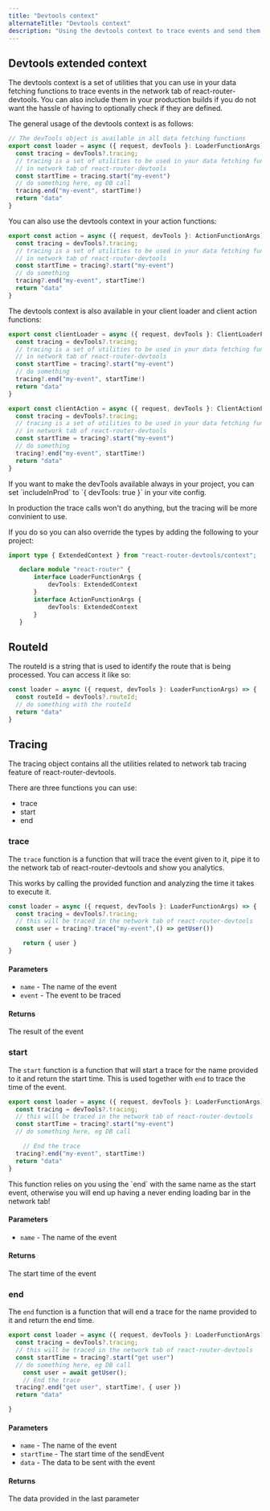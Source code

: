 ---
title: "Devtools context"
alternateTitle: "Devtools context"
description: "Using the devtools context to trace events and send them to the network tab"
---


## Devtools extended context

The devtools context is a set of utilities that you can use in your data fetching functions to trace events
in the network tab of react-router-devtools. You can also include them in your production builds if you do not want
the hassle of having to optionally check if they are defined.

The general usage of the devtools context is as follows:

```ts
// The devTools object is available in all data fetching functions
export const loader = async ({ request, devTools }: LoaderFunctionArgs) => {
  const tracing = devTools?.tracing;
  // tracing is a set of utilities to be used in your data fetching functions to trace events
  // in network tab of react-router-devtools
  const startTime = tracing.start("my-event")
  // do something here, eg DB call
  tracing.end("my-event", startTime!)
  return "data"
}
```

You can also use the devtools context in your action functions:

```ts
export const action = async ({ request, devTools }: ActionFunctionArgs) => {
  const tracing = devTools?.tracing;
  // tracing is a set of utilities to be used in your data fetching functions to trace events
  // in network tab of react-router-devtools
  const startTime = tracing?.start("my-event")
  // do something
  tracing?.end("my-event", startTime!)
  return "data"
}
```

The devtools context is also available in your client loader and client action functions:

```ts
export const clientLoader = async ({ request, devTools }: ClientLoaderFunctionArgs) => {
  const tracing = devTools?.tracing;
  // tracing is a set of utilities to be used in your data fetching functions to trace events
  // in network tab of react-router-devtools
  const startTime = tracing?.start("my-event")
  // do something
  tracing?.end("my-event", startTime!)
  return "data"
}
```

```ts
export const clientAction = async ({ request, devTools }: ClientActionFunctionArgs) => {
  const tracing = devTools?.tracing;
  // tracing is a set of utilities to be used in your data fetching functions to trace events
  // in network tab of react-router-devtools
  const startTime = tracing?.start("my-event")
  // do something
  tracing?.end("my-event", startTime!)
  return "data"
}
```


<Info>
 If you want to make the devTools available always in your project, you can set `includeInProd` to `{ devTools: true }` in your vite config.

 In production the trace calls won't do anything, but the tracing will be more convinient to use.

 If you do so you can also override the types by adding the following to your project:
 ```ts
 import type { ExtendedContext } from "react-router-devtools/context";

	declare module "react-router" {
		interface LoaderFunctionArgs {
			devTools: ExtendedContext
		}
		interface ActionFunctionArgs {
			devTools: ExtendedContext
		}
	}
 ```
</Info>

## RouteId

The routeId is a string that is used to identify the route that is being processed. You can access it like so:
```ts
const loader = async ({ request, devTools }: LoaderFunctionArgs) => {
  const routeId = devTools?.routeId;
  // do something with the routeId
  return "data"
}
```

## Tracing

The tracing object contains all the utilities related to network tab tracing feature of react-router-devtools.


There are three functions you can use:
- trace
- start
- end



### trace

The `trace` function is a function that will trace the event given to it, pipe it to the network tab of react-router-devtools and show you analytics.

This works by calling the provided function and analyzing the time it takes to execute it.

```ts
const loader = async ({ request, devTools }: LoaderFunctionArgs) => {
  const tracing = devTools?.tracing;
  // this will be traced in the network tab of react-router-devtools
  const user = tracing?.trace("my-event",() => getUser())

	return { user }
}
```

#### Parameters

- `name` - The name of the event
- `event` - The event to be traced

#### Returns

The result of the event

### start

The `start` function is a function that will start a trace for the name provided to it and return the start time.
This is used together with `end` to trace the time of the event.

```ts
export const loader = async ({ request, devTools }: LoaderFunctionArgs) => {
  const tracing = devTools?.tracing;
  // this will be traced in the network tab of react-router-devtools
  const startTime = tracing?.start("my-event")
  // do something here, eg DB call

	// End the trace
  tracing?.end("my-event", startTime!)
  return "data"
}
```

<Warn title="Warning">
 This function relies on you using the `end` with the same name as the start event, otherwise
you will end up having a never ending loading bar in the network tab!
</Warn>


#### Parameters

- `name` - The name of the event

#### Returns

The start time of the event

### end

The `end` function is a function that will end a trace for the name provided to it and return the end time.

```ts
export const loader = async ({ request, devTools }: LoaderFunctionArgs) => {
  const tracing = devTools?.tracing;
  // this will be traced in the network tab of react-router-devtools
  const startTime = tracing?.start("get user")
  // do something here, eg DB call
	const user = await getUser();
	// End the trace
  tracing?.end("get user", startTime!, { user })
  return "data"

}
```

#### Parameters

- `name` - The name of the event
- `startTime` - The start time of the sendEvent
- `data` - The data to be sent with the event

#### Returns

The data provided in the last parameter

